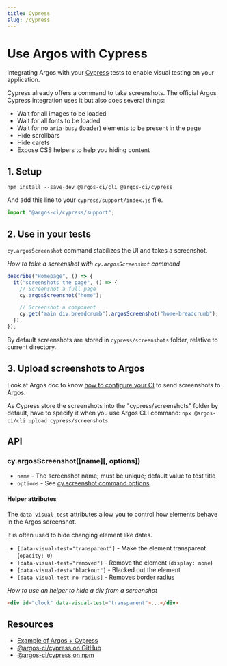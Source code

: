 ```yaml
---
title: Cypress
slug: /cypress
---
```


# Use Argos with Cypress

Integrating Argos with your [Cypress](https://www.cypress.io/) tests to enable visual testing on your application.

Cypress already offers a command to take screenshots. The official Argos Cypress integration uses it but also does several things:

- Wait for all images to be loaded
- Wait for all fonts to be loaded
- Wait for no `aria-busy` (loader) elements to be present in the page
- Hide scrollbars
- Hide carets
- Expose CSS helpers to help you hiding content

## 1. Setup

```
npm install --save-dev @argos-ci/cli @argos-ci/cypress
```

And add this line to your `cypress/support/index.js` file.

```js
import "@argos-ci/cypress/support";
```

## 2. Use in your tests

`cy.argosScreenshot` command stabilizes the UI and takes a screenshot.

_How to take a screenshot with `cy.argosScreenshot` command_

```js
describe("Homepage", () => {
  it("screenshots the page", () => {
    // Screenshot a full page
    cy.argosScreenshot("home");

    // Screenshot a component
    cy.get("main div.breadcrumb").argosScreenshot("home-breadcrumb");
  });
});
```

By default screenshots are stored in `cypress/screenshots` folder, relative to current directory.

## 3. Upload screenshots to Argos

Look at Argos doc to know [how to configure your CI](https://argos-ci.com/docs/upload-screenshots) to send screenshots to Argos.

As Cypress store the screenshots into the "cypress/screenshots" folder by default, have to specify it when you use Argos CLI command: `npx @argos-ci/cli upload cypress/screenshots`.

## API

### cy.argosScreenshot([name][, options])

- `name` - The screenshot name; must be unique; default value to test title
- `options` - See [cy.screenshot command options](https://docs.cypress.io/api/commands/screenshot)

#### Helper attributes

The `data-visual-test` attributes allow you to control how elements behave in the Argos screenshot.

It is often used to hide changing element like dates.

- `[data-visual-test="transparent"]` - Make the element transparent (`opacity: 0`)
- `[data-visual-test="removed"]` - Remove the element (`display: none`)
- `[data-visual-test="blackout"]` - Blacked out the element
- `[data-visual-test-no-radius]` - Removes border radius

_How to use an helper to hide a div from a screenshot_

```html
<div id="clock" data-visual-test="transparent">...</div>
```

## Resources

- [Example of Argos + Cypress](https://github.com/argos-ci/argos/tree/main/examples/cypress)
- [@argos-ci/cypress on GitHub](https://github.com/argos-ci/argos-cypress)
- [@argos-ci/cypress on npm](https://www.npmjs.com/package/@argos-ci/cypress)
